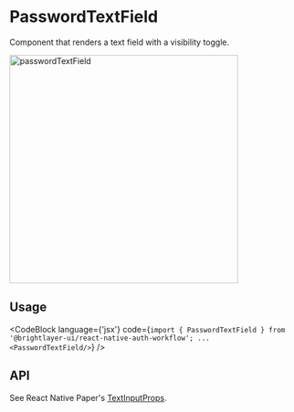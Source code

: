 
# PasswordTextField

Component that renders a text field with a visibility toggle.

<img width="400" alt="passwordTextField" src={passwordTextField} />

## Usage

<CodeBlock
    language={'jsx'}
    code={`import { PasswordTextField } from '@brightlayer-ui/react-native-auth-workflow';
...
<PasswordTextField/>`}
/>

## API

See React Native Paper's [TextInputProps](https://callstack.github.io/react-native-paper/docs/components/TextInput/).
